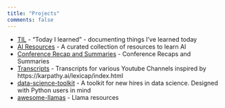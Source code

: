 ```yaml
---
title: "Projects"
comments: false
---
```


- [TIL](https://lawwu.github.io/til/) - "Today I learned" - documenting things I've learned today
- [AI Resources](ai_resources.qmd) - A curated collection of resources to learn AI
- [Conference Recap and Summaries](conferences.qmd) - Conference Recaps and Summaries
- [Transcripts](https://github.com/lawwu/transcripts) - Transcripts for various Youtube Channels inspired by https://karpathy.ai/lexicap/index.html
- [data-science-toolkit](https://github.com/lawwu/data-science-toolkit) - A toolkit for new hires in data science. Designed with Python users in mind
- [awesome-llamas](https://github.com/lawwu/awesome-llamas) - Llama resources
